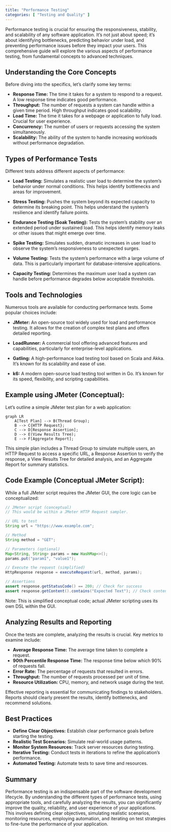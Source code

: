 ```yaml
---
title: "Performance Testing"
categories: [ "Testing and Quality" ]
---
```



Performance testing is crucial for ensuring the responsiveness, stability, and scalability of any software application.  It's not just about speed; it's about identifying bottlenecks, predicting behavior under load, and preventing performance issues before they impact your users. This comprehensive guide will explore the various aspects of performance testing, from fundamental concepts to advanced techniques.


## Understanding the Core Concepts

Before diving into the specifics, let's clarify some key terms:

* **Response Time:** The time it takes for a system to respond to a request.  A low response time indicates good performance.
* **Throughput:** The number of requests a system can handle within a given time period. High throughput indicates good scalability.
* **Load Time:** The time it takes for a webpage or application to fully load.  Crucial for user experience.
* **Concurrency:** The number of users or requests accessing the system simultaneously.
* **Scalability:** The ability of the system to handle increasing workloads without performance degradation.


## Types of Performance Tests

Different tests address different aspects of performance:

* **Load Testing:** Simulates a realistic user load to determine the system's behavior under normal conditions.  This helps identify bottlenecks and areas for improvement.

* **Stress Testing:** Pushes the system beyond its expected capacity to determine its breaking point. This helps understand the system's resilience and identify failure points.

* **Endurance Testing (Soak Testing):** Tests the system's stability over an extended period under sustained load. This helps identify memory leaks or other issues that might emerge over time.

* **Spike Testing:** Simulates sudden, dramatic increases in user load to observe the system's responsiveness to unexpected surges.

* **Volume Testing:** Tests the system's performance with a large volume of data.  This is particularly important for database-intensive applications.

* **Capacity Testing:** Determines the maximum user load a system can handle before performance degrades below acceptable thresholds.


## Tools and Technologies

Numerous tools are available for conducting performance tests. Some popular choices include:

* **JMeter:** An open-source tool widely used for load and performance testing.  It allows for the creation of complex test plans and offers detailed reporting.

* **LoadRunner:** A commercial tool offering advanced features and capabilities, particularly for enterprise-level applications.

* **Gatling:** A high-performance load testing tool based on Scala and Akka. It's known for its scalability and ease of use.

* **k6:** A modern open-source load testing tool written in Go. It's known for its speed, flexibility, and scripting capabilities.


## Example using JMeter (Conceptual):

Let's outline a simple JMeter test plan for a web application:

```mermaid
graph LR
    A[Test Plan] --> B(Thread Group);
    B --> C{HTTP Request};
    C --> D[Response Assertion];
    D --> E(View Results Tree);
    E --> F[Aggregate Report];
```

This simple plan includes a Thread Group to simulate multiple users, an HTTP Request to access a specific URL, a Response Assertion to verify the response, a View Results Tree for detailed analysis, and an Aggregate Report for summary statistics.

## Code Example (Conceptual JMeter Script):

While a full JMeter script requires the JMeter GUI, the core logic can be conceptualized:

```java
// JMeter script (conceptual)
// This would be within a JMeter HTTP Request sampler.

// URL to test
String url = "https://www.example.com";

// Method
String method = "GET";

// Parameters (optional)
Map<String, String> params = new HashMap<>();
params.put("param1", "value1");

// Execute the request (simplified)
HttpResponse response = executeRequest(url, method, params);

// Assertions
assert response.getStatusCode() == 200; // Check for success
assert response.getContent().contains("Expected Text"); // Check content
```

Note: This is simplified conceptual code;  actual JMeter scripting uses its own DSL within the GUI.


## Analyzing Results and Reporting

Once the tests are complete, analyzing the results is crucial.  Key metrics to examine include:

* **Average Response Time:** The average time taken to complete a request.
* **90th Percentile Response Time:** The response time below which 90% of requests fall.
* **Error Rate:** The percentage of requests that resulted in errors.
* **Throughput:** The number of requests processed per unit of time.
* **Resource Utilization:** CPU, memory, and network usage during the test.


Effective reporting is essential for communicating findings to stakeholders.  Reports should clearly present the results, identify bottlenecks, and recommend solutions.


## Best Practices

* **Define Clear Objectives:** Establish clear performance goals before starting the testing.
* **Realistic Test Scenarios:** Simulate real-world usage patterns.
* **Monitor System Resources:** Track server resources during testing.
* **Iterative Testing:** Conduct tests in iterations to refine the application's performance.
* **Automated Testing:** Automate tests to save time and resources.


## Summary

Performance testing is an indispensable part of the software development lifecycle.  By understanding the different types of performance tests, using appropriate tools, and carefully analyzing the results, you can significantly improve the quality, reliability, and user experience of your applications.  This involves defining clear objectives, simulating realistic scenarios, monitoring resources, employing automation, and iterating on test strategies to fine-tune the performance of your application.

